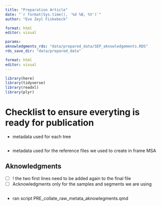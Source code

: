 ```yaml
---
title: "Preparation Article"
date: "`r format(Sys.time(), '%d %B, %Y')`"
author: "Eve Zeyl Fiskebeck"

format: html
editor: visual

params:
aknowledgments_rds: "data/prepared_data/SEP_aknowledgements.RDS"
rds_save_dir: "data/prepared_data" 

format: html
editor: visual
---
```



```r
library(here)
library(tidyverse)
library(readxl)
library(plyr)
```


# Checklist to ensure everyting is ready for publication

- metadata used for each tree
```r

```

- metadata used for the reference files we used to create in frame MSA 


## Aknowledgments 


- [ ] ! the two first lines need to be added again to the final file 
- [ ] Acknowledgments only for the samples and segments we are using


```r

```


- ran script PRE_collate_raw_metata_aknowlegments.qmd




